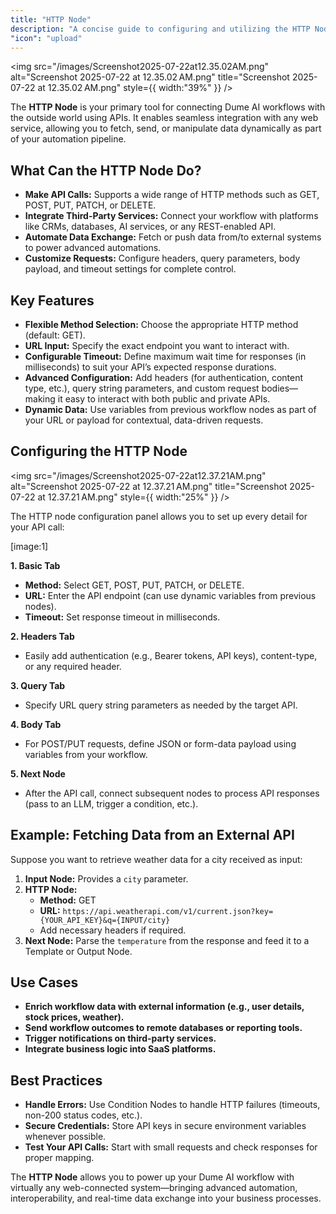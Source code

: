 ```yaml
---
title: "HTTP Node"
description: "A concise guide to configuring and utilizing the HTTP Node for seamless API integrations in your workflow"
"icon": "upload"
---
```


<img
  src="/images/Screenshot2025-07-22at12.35.02AM.png"
  alt="Screenshot 2025-07-22 at 12.35.02 AM.png"
  title="Screenshot 2025-07-22 at 12.35.02 AM.png"
  style={{ width:"39%" }}
/>

The **HTTP Node** is your primary tool for connecting Dume AI workflows with the outside world using APIs. It enables seamless integration with any web service, allowing you to fetch, send, or manipulate data dynamically as part of your automation pipeline.

## What Can the HTTP Node Do?

- **Make API Calls:** Supports a wide range of HTTP methods such as GET, POST, PUT, PATCH, or DELETE.
- **Integrate Third-Party Services:** Connect your workflow with platforms like CRMs, databases, AI services, or any REST-enabled API.
- **Automate Data Exchange:** Fetch or push data from/to external systems to power advanced automations.
- **Customize Requests:** Configure headers, query parameters, body payload, and timeout settings for complete control.

## Key Features

- **Flexible Method Selection:** Choose the appropriate HTTP method (default: GET).
- **URL Input:** Specify the exact endpoint you want to interact with.
- **Configurable Timeout:** Define maximum wait time for responses (in milliseconds) to suit your API’s expected response durations.
- **Advanced Configuration:** Add headers (for authentication, content type, etc.), query string parameters, and custom request bodies—making it easy to interact with both public and private APIs.
- **Dynamic Data:** Use variables from previous workflow nodes as part of your URL or payload for contextual, data-driven requests.

## Configuring the HTTP Node

<img
  src="/images/Screenshot2025-07-22at12.37.21AM.png"
  alt="Screenshot 2025-07-22 at 12.37.21 AM.png"
  title="Screenshot 2025-07-22 at 12.37.21 AM.png"
  style={{ width:"25%" }}
/>

The HTTP node configuration panel allows you to set up every detail for your API call:

[image:1]

**1. Basic Tab**

- **Method:** Select GET, POST, PUT, PATCH, or DELETE.
- **URL:** Enter the API endpoint (can use dynamic variables from previous nodes).
- **Timeout:** Set response timeout in milliseconds.

**2. Headers Tab**

- Easily add authentication (e.g., Bearer tokens, API keys), content-type, or any required header.

**3. Query Tab**

- Specify URL query string parameters as needed by the target API.

**4. Body Tab**

- For POST/PUT requests, define JSON or form-data payload using variables from your workflow.

**5. Next Node**

- After the API call, connect subsequent nodes to process API responses (pass to an LLM, trigger a condition, etc.).

## Example: Fetching Data from an External API

Suppose you want to retrieve weather data for a city received as input:

1. **Input Node:** Provides a `city` parameter.
2. **HTTP Node:**
   - **Method:** GET
   - **URL:** `https://api.weatherapi.com/v1/current.json?key={YOUR_API_KEY}&q={INPUT/city}`
   - Add necessary headers if required.
3. **Next Node:** Parse the `temperature` from the response and feed it to a Template or Output Node.

## Use Cases

- **Enrich workflow data with external information (e.g., user details, stock prices, weather).**
- **Send workflow outcomes to remote databases or reporting tools.**
- **Trigger notifications on third-party services.**
- **Integrate business logic into SaaS platforms.**

## Best Practices

- **Handle Errors:** Use Condition Nodes to handle HTTP failures (timeouts, non-200 status codes, etc.).
- **Secure Credentials:** Store API keys in secure environment variables whenever possible.
- **Test Your API Calls:** Start with small requests and check responses for proper mapping.

The **HTTP Node** allows you to power up your Dume AI workflow with virtually any web-connected system—bringing advanced automation, interoperability, and real-time data exchange into your business processes.